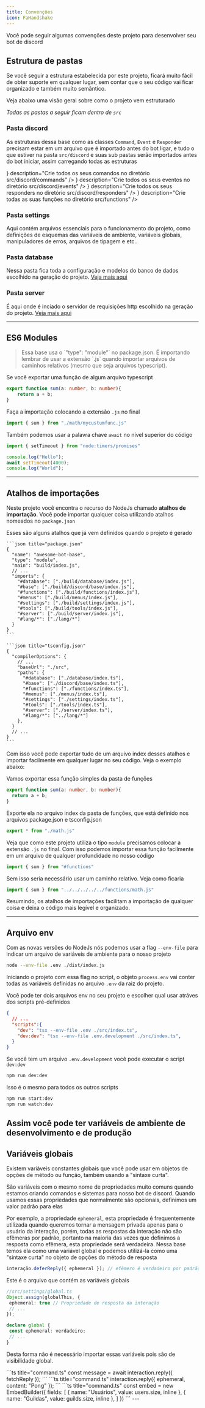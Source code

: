 ```yaml
---
title: Convenções
icon: FaHandshake
---
```


Você pode seguir algumas convenções deste projeto para desenvolver seu bot de discord


## Estrutura de pastas

Se você seguir a estrutura estabelecida por este projeto, ficará muito fácil de obter suporte em qualquer lugar, sem contar que o seu código vai ficar organizado e também muito semântico.

Veja abaixo uma visão geral sobre como o projeto vem estruturado
<ProjectStructure/>

_Todas as pastas a seguir ficam dentro de `src`_

### Pasta discord
As estruturas dessa base como as classes `Command`, `Event` e `Responder` precisam estar em um arquivo que é importado antes do bot ligar, e tudo o que estiver na pasta `src/discord` e suas sub pastas serão importados antes do bot iniciar, assim carregando todas as estruturas 


<Cards>
  <Card
    href="/discord/conventions#pasta-discord"
    title="Comandos"
    icon={<HiMiniCommandLine/>}
    description="Crie todos os seus comandos no diretório src/discord/commands"
  />
  <Card
    href="/discord/conventions#pasta-discord"
    title="Eventos"
    icon={<RiCalendarEventFill/>}
    description="Crie todos os seus eventos no diretório src/discord/events"
  />
  <Card
    href="/discord/conventions#pasta-discord"
    title="Responders"
    icon={<BsFillReplyFill/>}
    description="Crie todos os seus responders no diretório src/discord/responders"
  />
  <Card
    href="/discord/conventions#pasta-discord"
    title="Funções"
    icon={<TbMathFunction/>}
    description="Crie todas as suas funções no diretório src/functions"
  />
</Cards>

### Pasta settings
Aqui contém arquivos essenciais para o funcionamento do projeto, como definições de esquemas das variáveis de ambiente, variáveis globais, manipuladores de erros, arquivos de tipagem e etc..

### Pasta database
Nessa pasta fica toda a configuração e modelos do banco de dados escolhido na geração do projeto. [Veja mais aqui](/discord/databases)

### Pasta server
É aqui onde é inciado o servidor de requisições http escolhido na geração do projeto. [Veja mais aqui](/discord/servers)

---
## ES6 Modules

<Blockquote color="warn" icon={Icon.warn}>
  Essa base usa o `"type": "module"` no package.json. É importando lembrar de usar a extensão `.js` quando importar arquivos de caminhos relativos (mesmo que seja arquivos typescript).
</Blockquote>

Se você exportar uma função de algum arquivo typescript
```ts title="src/functions/math/mycustumfunc.ts"
export function sum(a: number, b: number){
    return a + b;
}
```
Faça a importação colocando a extensão `.js` no final
```ts title="src/functions/index.ts"
import { sum } from "./math/mycustumfunc.js"
```

Também podemos usar a palavra chave `await` no nível superior do código

```ts title="hello.ts"
import { setTimeout } from "node:timers/promises"

console.log("Hello");
await setTimeout(4000);
console.log("World");
```
---

## Atalhos de importações

Neste projeto você encontra o recurso do NodeJs chamado **atalhos de importação**. 
Você pode importar qualquer coisa utilizando atalhos nomeados no `package.json`

<Accordions>
  <Accordion title="Veja como fica no package.json e o tsconfig.json">
    Esses são alguns atalhos que já vem definidos quando o projeto é gerado
    
    ```json title="package.json"
    {
      "name": "awesome-bot-base",
      "type": "module",
      "main": "build/index.js",
      // ...
      "imports": {
        "#database": ["./build/database/index.js"],
        "#base": ["./build/discord/base/index.js"],
        "#functions": ["./build/functions/index.js"],
        "#menus": ["./build/menus/index.js"],
        "#settings": ["./build/settings/index.js"],
        "#tools": ["./build/tools/index.js"],
        "#server": ["./build/server/index.js"],
        "#lang/*": ["./lang/*"]
      }
    }
    ```
    
    ```json title="tsconfig.json"
    {
      "compilerOptions": {
        // ...
        "baseUrl": "./src",
        "paths": {
          "#database": ["./database/index.ts"],
          "#base": ["./discord/base/index.ts"],
          "#functions": ["./functions/index.ts"],
          "#menus": ["./menus/index.ts"],
          "#settings": ["./settings/index.ts"],
          "#tools": ["./tools/index.ts"],
          "#server": ["./server/index.ts"],
          "#lang/*": ["../lang/*"]
        },
      }
      // ...
    }
    ```
  </Accordion>
</Accordions>

Com isso você pode exportar tudo de um arquivo index desses atalhos e importar facilmente em qualquer lugar no seu código. Veja o exemplo abaixo:

Vamos exportar essa função simples da pasta de funções
```ts title="src/functions/math.ts"
export function sum(a: number, b: number){
  return a + b;
}
```
Exporte ela no arquivo index da pasta de funções, que está definido nos arquivos package.json e tsconfig.json

```ts title="src/functions/index.ts"
export * from "./math.js"
```
Veja que como este projeto utiliza o tipo `module` precisamos colocar a extensão `.js` no final.
Com isso podemos importar essa função facilmente em um arquivo de qualquer profundidade no nosso código
```ts title="src/discord/commands/admin/context/test.ts"
import { sum } from "#functions"
```
Sem isso seria necessário usar um caminho relativo. Veja como ficaria
```ts title="src/discord/commands/admin/context/test.ts"
import { sum } from "../../../../../functions/math.js"
```

Resumindo, os atalhos de importações facilitam a importação de qualquer coisa e deixa o código mais legível e organizado.

---

## Arquivo env

Com as novas versões do NodeJs nós podemos usar a flag `--env-file` para indicar um arquivo de variáveis de ambiente para o nosso projeto

```bash
node --env-file .env ./dist/index.js
```
Iniciando o projeto com essa flag no script, o objeto `process.env` vai conter todas as variáveis definidas no arquivo `.env` da raiz do projeto.

Você pode ter dois arquivos env no seu projeto e escolher qual usar atráves dos scripts pré-definidos
```json title="package.json"
{
  // ...
  "scripts":{
    "dev": "tsx --env-file .env ./src/index.ts",
    "dev:dev": "tsx --env-file .env.development ./src/index.ts",
  }
}
```
Se você tem um arquivo `.env.development` você pode executar o script `dev:dev` 

```bash
npm run dev:dev
```
Isso é o mesmo para todos os outros scripts
```bash
npm run start:dev
npm run watch:dev
```
Assim você pode ter variáveis de ambiente de desenvolvimento e de produção
---

## Variáveis globais

Existem variáveis constantes globais que você pode usar em objetos de opções de método ou função, também usando a "sintaxe curta".

São variáveis com o mesmo nome de propriedades muito comuns quando estamos criando comandos e sistemas para nosso bot de discord. Quando usamos essas propriedades que normalmente são opcionais, definimos um valor padrão para elas

Por exemplo, a propriedade `ephemeral`, esta propriedade é frequentemente utilizada quando queremos tornar a mensagem privada apenas para o usuário da interação, porém, todas as respostas da interação não são efêmeras por padrão, portanto na maioria das vezes que definimos a resposta como efêmera, esta propriedade será verdadeira. Nessa base temos ela como uma variável global e podemos utilizá-la como uma "sintaxe curta" no objeto de opções do método de resposta

```ts title="command.ts"
interação.deferReply({ ephemeral }); // efêmero é verdadeiro por padrão;
```

Este é o arquivo que contém as variáveis globais
```ts
//src/settings/global.ts
Object.assign(globalThis, {
 ephemeral: true // Propriedade de resposta da interação
 // ...
});

declare global {
 const ephemeral: verdadeiro;
 // ...
}
```
Desta forma não é necessário importar essas variáveis pois são de visibilidade global.

<Accordions>
  <Accordion title="Veja outros exemplos de uso das variáveis globais e sintaxe curta">
    <Tabs items={["fetchReply", "ephemeral", "inline"]}>
      <Tab value="fetchReply">
        ```ts title="command.ts"
        const message = await interaction.reply({ fetchReply });
        ```
      </Tab>
      <Tab value="ephemeral">
        ```ts title="command.ts"
        interaction.reply({ ephemeral, content: "Pong" });
        ```
      </Tab>
      <Tab value="inline">
        ```ts title="command.ts"
        const embed = new EmbedBuilder({
          fields: [
            { name: "Usuários", value: users.size, inline },
            { name: "Guildas", value: guilds.size, inline },
          ]
        })
        ```
      </Tab>
    </Tabs>
  </Accordion>
</Accordions>
---
